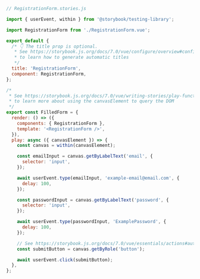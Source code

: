 ```js
// RegistrationForm.stories.js

import { userEvent, within } from '@storybook/testing-library';

import RegistrationForm from './RegistrationForm.vue';

export default {
  /* 👇 The title prop is optional.
   * See https://storybook.js.org/docs/7.0/vue/configure/overview#configure-story-loading
   * to learn how to generate automatic titles
   */
  title: 'RegistrationForm',
  component: RegistrationForm,
};

/*
 * See https://storybook.js.org/docs/7.0/vue/writing-stories/play-function#working-with-the-canvas
 * to learn more about using the canvasElement to query the DOM
 */
export const FilledForm = {
  render: () => ({
    components: { RegistrationForm },
    template: '<RegistrationForm />',
  }),
  play: async ({ canvasElement }) => {
    const canvas = within(canvasElement);

    const emailInput = canvas.getByLabelText('email', {
      selector: 'input',
    });

    await userEvent.type(emailInput, 'example-email@email.com', {
      delay: 100,
    });

    const passwordInput = canvas.getByLabelText('password', {
      selector: 'input',
    });

    await userEvent.type(passwordInput, 'ExamplePassword', {
      delay: 100,
    });

    // See https://storybook.js.org/docs/7.0/vue/essentials/actions#automatically-matching-args to learn how to setup logging in the Actions panel
    const submitButton = canvas.getByRole('button');

    await userEvent.click(submitButton);
  },
};
```
